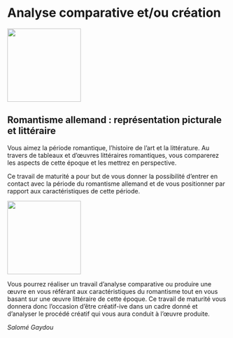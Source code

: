 # Analyse comparative et/ou création

::: {.center data-latex=""}
![](images/analyse-comparative-et-ou-creation-1.jpg){height=12em}  
:::

## Romantisme allemand : représentation picturale et littéraire {-}

Vous aimez la période romantique, l’histoire de l’art et la littérature. Au travers de tableaux et d’œuvres littéraires romantiques, vous comparerez les aspects de cette époque et les mettrez en perspective.

Ce travail de maturité a pour but de vous donner la possibilité d’entrer en contact avec la période du romantisme allemand et de vous positionner par rapport aux caractéristiques de cette période.

::: {.center data-latex=""}
![](images/analyse-comparative-et-ou-creation-2.jpg){height=12em}  
:::

Vous pourrez réaliser un travail d’analyse comparative ou produire une œuvre en vous référant aux caractéristiques du romantisme tout en vous basant sur une œuvre littéraire de cette époque. Ce travail de maturité vous donnera donc l’occasion d’être créatif-ive dans un cadre donné et d’analyser le procédé créatif qui vous aura conduit à l’œuvre produite.

::: {.signature data-latex=""}
*Salomé Gaydou*
:::